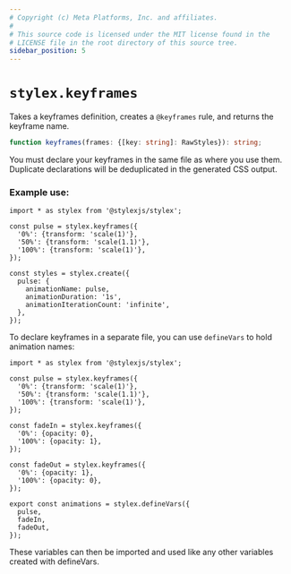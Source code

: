 ```yaml
---
# Copyright (c) Meta Platforms, Inc. and affiliates.
#
# This source code is licensed under the MIT license found in the
# LICENSE file in the root directory of this source tree.
sidebar_position: 5
---
```


# `stylex.keyframes`

Takes a keyframes definition, creates a `@keyframes` rule, and returns the
keyframe name.

```ts
function keyframes(frames: {[key: string]: RawStyles}): string;
```

You must declare your keyframes in the same file as where you use them.
Duplicate declarations will be deduplicated in the generated CSS output.

### Example use:

```tsx
import * as stylex from '@stylexjs/stylex';

const pulse = stylex.keyframes({
  '0%': {transform: 'scale(1)'},
  '50%': {transform: 'scale(1.1)'},
  '100%': {transform: 'scale(1)'},
});

const styles = stylex.create({
  pulse: {
    animationName: pulse,
    animationDuration: '1s',
    animationIterationCount: 'infinite',
  },
});
```

To declare keyframes in a separate file, you can use `defineVars` to hold
animation names:

```tsx title="animations.stylex.js"
import * as stylex from '@stylexjs/stylex';

const pulse = stylex.keyframes({
  '0%': {transform: 'scale(1)'},
  '50%': {transform: 'scale(1.1)'},
  '100%': {transform: 'scale(1)'},
});

const fadeIn = stylex.keyframes({
  '0%': {opacity: 0},
  '100%': {opacity: 1},
});

const fadeOut = stylex.keyframes({
  '0%': {opacity: 1},
  '100%': {opacity: 0},
});

export const animations = stylex.defineVars({
  pulse,
  fadeIn,
  fadeOut,
});
```

These variables can then be imported and used like any other variables created
with defineVars.

